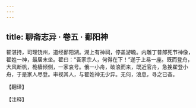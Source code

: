 ```yaml
---
---
---
```

title: 聊斋志异 · 卷五 · 鄱阳神
---

翟湛持，司理饶州，道经鄱阳湖。湖上有神祠，停盖游瞻。内雕丁普郎死节神像，翟姓一神，最居末坐。翟曰：“吾家宗人，何得在下！”遂于上易一座。既而登舟，大风断帆，桅樯倾侧，一家哀号。俄一小舟，破浪而来，既近官舟，急挽翟登小舟，于是家人尽登。审视其人，与翟姓神无少异。无何，浪息，寻之已杳。

【翻译】

【注释】

